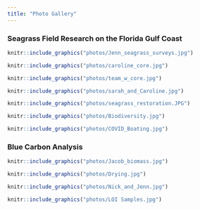 ```yaml
---
title: "Photo Gallery"
---
```

    
### Seagrass Field Research on the Florida Gulf Coast 

```r
knitr::include_graphics("photos/Jenn_seagrass_surveys.jpg")
```

```r
knitr::include_graphics("photos/caroline_core.jpg")
```

```r
knitr::include_graphics("photos/team_w_core.jpg")
```

```r
knitr::include_graphics("photos/sarah_and_Caroline.jpg")
```


```r
knitr::include_graphics("photos/seagrass_restoration.JPG")
```



```r
knitr::include_graphics("photos/Biodiversity.jpg")
```


```r
knitr::include_graphics("photos/COVID_Boating.jpg")
```

   
### Blue Carbon Analysis

```r
knitr::include_graphics("photos/Jacob_biomass.jpg")
```

```r
knitr::include_graphics("photos/Drying.jpg")
```

```r
knitr::include_graphics("photos/Nick_and_Jenn.jpg")
```

```r
knitr::include_graphics("photos/LOI Samples.jpg")
```
